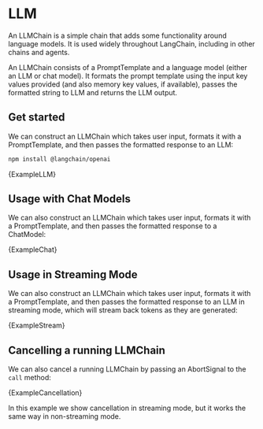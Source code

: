 # LLM

An LLMChain is a simple chain that adds some functionality around language models. It is used widely throughout LangChain, including in other chains and agents.

An LLMChain consists of a PromptTemplate and a language model (either an LLM or chat model). It formats the prompt template using the input key values provided (and also memory key values, if available), passes the formatted string to LLM and returns the LLM output.

## Get started


We can construct an LLMChain which takes user input, formats it with a PromptTemplate, and then passes the formatted response to an LLM:


<IntegrationInstallTooltip></IntegrationInstallTooltip>

```bash npm2yarn
npm install @langchain/openai
```

<CodeBlock language="typescript">{ExampleLLM}</CodeBlock>

## Usage with Chat Models

We can also construct an LLMChain which takes user input, formats it with a PromptTemplate, and then passes the formatted response to a ChatModel:

<CodeBlock language="typescript">{ExampleChat}</CodeBlock>

## Usage in Streaming Mode

We can also construct an LLMChain which takes user input, formats it with a PromptTemplate, and then passes the formatted response to an LLM in streaming mode, which will stream back tokens as they are generated:

<CodeBlock language="typescript">{ExampleStream}</CodeBlock>

## Cancelling a running LLMChain

We can also cancel a running LLMChain by passing an AbortSignal to the `call` method:

<CodeBlock language="typescript">{ExampleCancellation}</CodeBlock>

In this example we show cancellation in streaming mode, but it works the same way in non-streaming mode.
